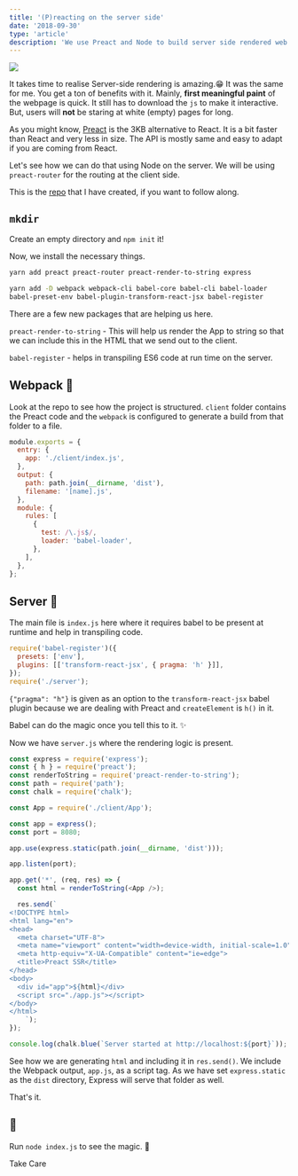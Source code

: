 ```yaml
---
title: '(P)reacting on the server side'
date: '2018-09-30'
type: 'article'
description: 'We use Preact and Node to build server side rendered web pages. Blazing fast webpages can be built using Preact.'
---
```


![](https://cdn-images-1.medium.com/max/1024/1%2ADGBcDGC6h1AEkd2VCNO4-g.jpeg)

It takes time to realise Server-side rendering is amazing.😁 It was the same for me. You get a ton of benefits with it. Mainly, **first meaningful paint** of the webpage is quick. It still has to download the `js` to make it interactive. But, users will **not** be staring at white (empty) pages for long.

As you might know, [Preact](https://preactjs.com/) is the 3KB alternative to React. It is a bit faster than React and very less in size. The API is mostly same and easy to adapt if you are coming from React.

Let's see how we can do that using Node on the server. We will be using `preact-router` for the routing at the client side.

This is the [repo](https://github.com/aravindballa/preact-ssr) that I have created, if you want to follow along.

## `mkdir`

Create an empty directory and `npm init` it!

Now, we install the necessary things.

```bash
yarn add preact preact-router preact-render-to-string express

yarn add -D webpack webpack-cli babel-core babel-cli babel-loader
babel-preset-env babel-plugin-transform-react-jsx babel-register
```

There are a few new packages that are helping us here.

`preact-render-to-string` - This will help us render the App to string so that we can include this in the HTML that we send out to the client.

`babel-register` - helps in transpiling ES6 code at run time on the server.

## Webpack 🔷

Look at the repo to see how the project is structured. `client` folder contains the Preact code and the `webpack` is configured to generate a build from that folder to a file.

```javascript
module.exports = {
  entry: {
    app: './client/index.js',
  },
  output: {
    path: path.join(__dirname, 'dist'),
    filename: '[name].js',
  },
  module: {
    rules: [
      {
        test: /\.js$/,
        loader: 'babel-loader',
      },
    ],
  },
};
```

## Server 🚀

The main file is `index.js` here where it requires babel to be present at runtime and help in transpiling code.

```javascript
require('babel-register')({
  presets: ['env'],
  plugins: [['transform-react-jsx', { pragma: 'h' }]],
});
require('./server');
```

`{"pragma": "h"}` is given as an option to the `transform-react-jsx` babel plugin because we are dealing with Preact and `createElement` is `h()` in it.

Babel can do the magic once you tell this to it. ✨

Now we have `server.js` where the rendering logic is present.

```javascript
const express = require('express');
const { h } = require('preact');
const renderToString = require('preact-render-to-string');
const path = require('path');
const chalk = require('chalk');

const App = require('./client/App');

const app = express();
const port = 8080;

app.use(express.static(path.join(__dirname, 'dist')));

app.listen(port);

app.get('*', (req, res) => {
  const html = renderToString(<App />);

  res.send(`
<!DOCTYPE html>
<html lang="en">
<head>
  <meta charset="UTF-8">
  <meta name="viewport" content="width=device-width, initial-scale=1.0">
  <meta http-equiv="X-UA-Compatible" content="ie=edge">
  <title>Preact SSR</title>
</head>
<body>
  <div id="app">${html}</div>
  <script src="./app.js"></script>
</body>
</html>
    `);
});

console.log(chalk.blue(`Server started at http://localhost:${port}`));
```

See how we are generating `html` and including it in `res.send()`. We include the Webpack output, `app.js`, as a script tag. As we have set `express.static` as the `dist` directory, Express will serve that folder as well.

That's it.

## 🏃

Run `node index.js` to see the magic. 🎉

Take Care
